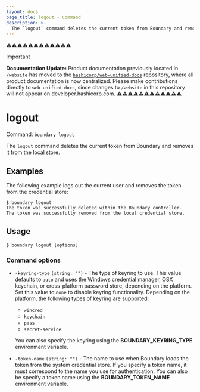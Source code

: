 ```yaml
---
layout: docs
page_title: logout - Command
description: >-
  The `logout` command deletes the current token from Boundary and removes it from the local store.
---
```


⚠️⚠️⚠️⚠️⚠️⚠️⚠️⚠️⚠️⚠️⚠️⚠️
> [!IMPORTANT]  
> **Documentation Update:** Product documentation previously located in `/website` has moved to the [`hashicorp/web-unified-docs`](https://github.com/hashicorp/web-unified-docs) repository, where all product documentation is now centralized. Please make contributions directly to `web-unified-docs`, since changes to `/website` in this repository will not appear on developer.hashicorp.com.
⚠️⚠️⚠️⚠️⚠️⚠️⚠️⚠️⚠️⚠️⚠️⚠️

# logout

Command: `boundary logout`

The `logout` command deletes the current token from Boundary and removes it from the local store.

## Examples

The following example logs out the current user and removes the token from the credential store:

```shell-session
$ boundary logout
The token was successfully deleted within the Boundary controller.
The token was successfully removed from the local credential store.
```

## Usage

<CodeBlockConfig hideClipboard>

```shell-session
$ boundary logout [options]
```

</CodeBlockConfig>


### Command options

- `-keyring-type` `(string: "")` - The type of keyring to use.
   This value defaults to `auto` and uses the Windows credential manager, OSX keychain, or
   cross-platform password store, depending on the platform.
   Set this value to `none` to disable keyring functionality.
   Depending on the platform, the following types of keyring are supported:

   - `wincred`
   - `keychain`
   - `pass`
   - `secret-service`

   You can also specify the keyring using the **BOUNDARY_KEYRING_TYPE** environment
   variable.

- `-token-name` `(string: "")` - The name to use when Boundary loads the token from the system credential store.
   If you specify a token name, it must correspond to the name you use for authentication.
   You can also be specify a token name using the **BOUNDARY_TOKEN_NAME** environment variable.